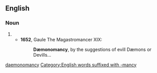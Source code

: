 ==English==

===Noun===
{{en-noun|-|dæmonomancies}}

# {{alternative spelling of|demonomancy|lang=en}}
#*'''1652''', Gaule The Magastromancer XIX:
#*:'''Dæmonomancy''', by the suggestions of evill Dæmons or Devills…

[[Category:English terms spelled with Æ|daemonomancy]]
[[Category:English words suffixed with -mancy]]